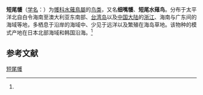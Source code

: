 {{noteTA
|T=zh-cn:短尾鹱; zh-tw:短尾水薙鳥; 
|1=zh-cn:短尾鹱; zh-tw:短尾水薙鳥; 
|2=短尾水薙鸟=>zh-tw:短尾鸌
}}
{{speciesbox
| name = 短尾鹱
| status = LC
| status_system = iucn3.1
| image = Short-tailed Shearwater.jpg
| genus = Ardenna
| species = tenuirostris
| authority = ([[康拉德·雅各·特明克|Temminck]],1835)<ref name='id1319'>{{cite web| url =http://www.bioinfo.cn/db05/BjdwSpecies.php?action=view&id=1319| title =短尾鹱| work =《中国动物物种编目数据库》| publisher =中国科学院微生物研究所| author =中国科学院动物研究所| accessdate =2009-04-04| deadurl =yes| archiveurl =https://web.archive.org/web/20160305000443/http://www.bioinfo.cn/db05/BjdwSpecies.php?action=view&id=1319| archivedate =2016-03-05}}</ref>
| range_map = Ardenna tenuirostris map.svg
}}

'''短尾鹱'''（[[学名|学名]]：{{lang|la|''Ardenna tenuirostris''}}）为[[鹱科|鹱科]][[水薙鳥屬|水薙鳥屬]]的[[鸟类|鸟类]]，又名'''细嘴鹱'''、'''短尾水薙鸟'''。分布于太平洋北自白令海南至澳大利亚东南部、[[台湾岛|台湾岛]]以及[[中国大陆|中国大陆]]的[[浙江|浙江]]、海南与广东间的海域等地，多栖息于沿岸的海域中、少见于远洋以及繁殖在海岛草地。该物种的模式产地在日本北部海域和韩国沿海。<ref name='id1319'/>

== 参考文献 ==
{{reflist}}
{{Taxonbar|from=Q27074605}}

[[Category:剪水鹱属|短尾鹱]]


{{鸟类小作品}}